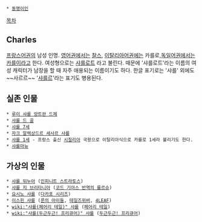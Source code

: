  * [[동명이인]]

[[목차]]

== Charles ==
[[프랑스어]]권의 남성 인명. [[영어]]권에서는 [[찰스]], [[이탈리아어]]권에는 카를로,[[독일어]]권에서는 [[카를]]이라고 한다. 여성형으로는 [[샤를로트]] 라고 불린다. 때문에 '샤를로트'라는 이름의 여성 캐릭터가 남장을 할 때 자주 애용되는 이름이기도 하다. 한글 표기로는 '샤를' 외에도 ~~사르르~~ '[[샤를르]]'라는 표기도 병용된다. 

== 실존 인물 ==
 * [[루이 샤를 앙트완 드제]]
 * [[샤를 드 골]]
 * [[샤를 7세]]
 * [[자크 알렉상드르 세사르 샤를]]
 * [[샤를 1세]] - 프랑스 출신 [[시칠리아]] 국왕으로 이탈리아식으로 카를로 1세라 불리기도 한다.
 * [[샤를마뉴]]

== 가상의 인물 ==
 * [[샤를로트 뒤누아|샤를 뒤누아]] ([[인피니트 스트라토스]])
 * [[샤를 지 브리타니아]] ([[코드 기아스 반역의 를르슈]])
 * [[요시노 샤를]] ([[다카포 시리즈]])
 * [[이스핀 샤를]] ([[룬의 아이들]], [[테일즈위버]], [[4LEAF]])
 * [[wiki:"샤를(페어리 테일)" 샤를]] ([[페어리 테일]])
 * [[wiki:"샤를(두근두근! 프리큐어)" 샤를]] ([[두근두근! 프리큐어]])
